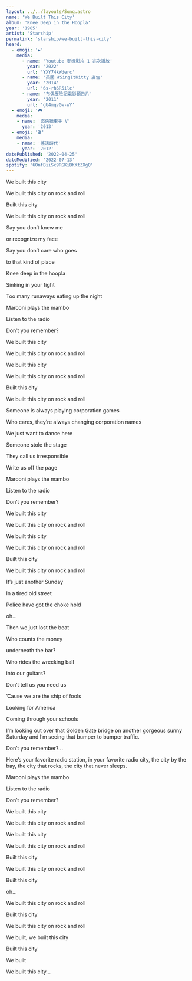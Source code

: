 ```yaml
---
layout: ../../layouts/Song.astro
name: 'We Built This City'
album: 'Knee Deep in the Hoopla'
year: '1985'
artist: 'Starship'
permalink: 'starship/we-built-this-city'
heard:
  - emoji: '▶️'
    media:
      - name: 'Youtube 麥塊影片 1 兆次播放'
        year: '2022'
        url: 'YXY74kWderc'
      - name: '英國 #SingItKitty 廣告'
        year: '2014'
        url: '6s-rh6R5ilc'
      - name: '布偶歷險記電影預告片'
        year: '2011'
        url: 'gU4mqvGw-wY'
  - emoji: '🎮'
    media:
    - name: '盜俠獵車手 V'
      year: '2013'
  - emoji: '🎬'
    media:
    - name: '搖滾時代'
      year: '2012'
datePublished: '2022-04-25'
dateModified: '2022-07-13'
spotify: '6OnfBiiSc9RGKiBKKtZXgQ'
---
```


<LyricSection>

We built this city

We built this city on rock and roll

Built this city

We built this city on rock and roll

</LyricSection>

<LyricSection>

Say you don&rsquo;t know me

or recognize my face

Say you don&rsquo;t care who goes

to that kind of place

Knee deep in the hoopla

Sinking in your fight

Too many runaways eating up the night

</LyricSection>

<LyricSection>

Marconi plays the mambo

Listen to the radio

Don&rsquo;t you remember?

We built this city

We built this city on rock and roll

</LyricSection>

<LyricSection>

We built this city

We built this city on rock and roll

Built this city

We built this city on rock and roll

</LyricSection>

<LyricSection>

Someone is always playing corporation games

Who cares, they&rsquo;re always changing corporation names

We just want to dance here

Someone stole the stage

They call us irresponsible

Write us off the page

</LyricSection>

<LyricSection>

Marconi plays the mambo

Listen to the radio

Don&rsquo;t you remember?

We built this city

We built this city on rock and roll

</LyricSection>

<LyricSection>

We built this city

We built this city on rock and roll

Built this city

We built this city on rock and roll

</LyricSection>

<LyricSection>

It&rsquo;s just another Sunday

In a tired old street

Police have got the choke hold

oh...

Then we just lost the beat

</LyricSection>

<LyricSection>

Who counts the money

underneath the bar?

Who rides the wrecking ball

into our guitars?

Don&rsquo;t tell us you need us

&rsquo;Cause we are the ship of fools

Looking for America

Coming through your schools

</LyricSection>

<LyricSection>

I&rsquo;m looking out over that Golden Gate bridge on another gorgeous sunny Saturday and I&rsquo;m seeing that bumper to bumper traffic.

Don&rsquo;t you remember?...

Here&rsquo;s your favorite radio station, in your favorite radio city, the city by the bay, the city that rocks, the city that never sleeps.

</LyricSection>

<LyricSection>

Marconi plays the mambo

Listen to the radio

Don&rsquo;t you remember?

We built this city

We built this city on rock and roll

</LyricSection>

<LyricSection>

We built this city

We built this city on rock and roll

Built this city

We built this city on rock and roll

Built this city

oh...

We built this city on rock and roll

Built this city

We built this city on rock and roll

</LyricSection>

<LyricSection>

We built, we built this city

Built this city

We built

We built this city...

</LyricSection>
